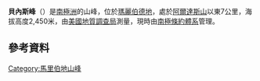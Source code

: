 {{Coord|76|2|S|124|7|W|source:GNIS|display=title}}

'''貝內斯峰'''（{{lang-en|Benes Peak}}）是[[南極洲|南極洲]]的山峰，位於[[瑪麗伯德地|瑪麗伯德地]]，處於[[阿爾達斯山|阿爾達斯山]]以東7公里，海拔高度2,450米，由[[美國地質調查局|美國地質調查局]]測量，現時由[[南極條約體系|南極條約體系]]管理。

==參考資料==
{{cite gnis | type = antarid | id = 1216| name =Benes Peak | accessdate = 2011-06-02}}

{{DEFAULTSORT:Benes Peak}}
[[Category:馬里伯地山峰|Category:馬里伯地山峰]]


{{MarieByrdLand-geo-stub}}